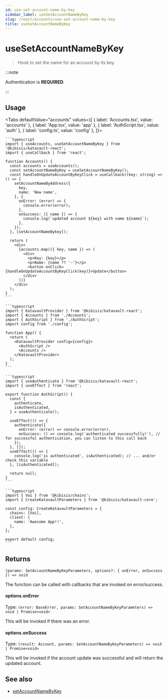 ```yaml
---
id: use-set-account-name-by-key
sidebar_label: useSetAccountNameByKey
slug: /react/accounts/use-set-account-name-by-key
title: useSetAccountNameByKey
---
```



<!-- components -->

# useSetAccountNameByKey

> Hook to set the name for an account by its key.

:::note

Authentication is **REQUIRED**.

:::

<SectionBreak />

## Usage

<Tabs
  defaultValue="accounts"
  values={[
    { label: 'Accounts.tsx', value: 'accounts' },
    { label: 'App.tsx', value: 'app' },
    { label: 'AuthScript.tsx', value: 'auth' },
    { label: 'config.ts', value: 'config' },
  ]}>
  <TabItem value="accounts">

    ```typescript
    import { useAccounts, useSetAccountNameByKey } from '@kibisis/katavault-react';
    import { useCallback } from 'react';

    function Accounts() {
      const accounts = useAccounts();
      const setAccountNameByKey = useSetAccountNameByKey();
      const handleOnUpdateAccountByKeyClick = useCallback((key: string) => () => {
        setAccountNameByAddress({
          key,
          name: 'New name',
        }, {
          onError: (error) => {
            console.error(error);
          },
          onSuccess: ({ name }) => {
            console.log(`updated account ${key} with name ${name}`);
          },
        });
      }, [setAccountNameBykey]);

      return (
        <div>
          {accounts.map(({ key, name }) => (
            <div>
              <p>Key: {key}</p>
              <p>Name: {name ?? '-'}</p>
              <button onClick={handleOnUpdateAccountByKeyClick(key)}>Update</button>
            </div>
          ))}
        </div>
      );
    }
    ```

  </TabItem>
  <TabItem value="app">

    ```typescript
    import { KatavaultProvider } from '@kibisis/katavault-react';
    import { Accounts } from './Accounts';
    import { AuthScript } from './AuthScript';
    import config from './config';

    function App() {
      return (
        <KatavaultProvider config={config}>
          <AuthScript />
          <Accounts />
        </KatavaultProvider>
      );
    }
    ```

  </TabItem>
  <TabItem value="auth">

    ```typescript
    import { useAuthenticate } from '@kibisis/katavault-react';
    import { useEffect } from 'react';

    export function AuthScript() {
      const {
        authenticate,
        isAuthenticated,
      } = useAuthenticate();

      useEffect(() => {
        authenticate({
          onError: (error) => console.error(error),
          onSuccess: () => console.log('authenticated successfully!'), // for successful authentication, you can listen to this call back
        });
      }, []);
      useEffect(() => {
        console.log('is authenticated', isAuthenticated); // ... and/or check this variable
      }, [isAuthenticated]);

      return null;
    }
    ```

  </TabItem>
  <TabItem value="config">

    ```typescript
    import { Voi } from '@kibisis/chains';
    import { CreateKatavaultParameters } from '@kibisis/katavault-core';

    const config: CreateKatavaultParameters = {
      chains: [Voi],
      client: {
        name: 'Awesome App!!',
      },
    };

    export default config;
    ```

  </TabItem>
</Tabs>

<SectionBreak />

## Returns

`(params: SetAccountNameByKeyParameters, options?: { onError, onSuccess }) => void`

The function can be called with callbacks that are invoked on error/success.

#### options.onError

Type: `(error: BaseError, params: SetAccountNameByKeyParameters) => void | Promise<void>`

This will be invoked if there was an error.

#### options.onSuccess

Type: `(result: Account, params: SetAccountNameByKeyParameters) => void | Promise<void>`

This will be invoked if the account update was successful and will return the updated account.

## See also

* [setAccountNameByKey](02-core/03-api/02-accounts/04-set-account-name-by-key.mdx)
